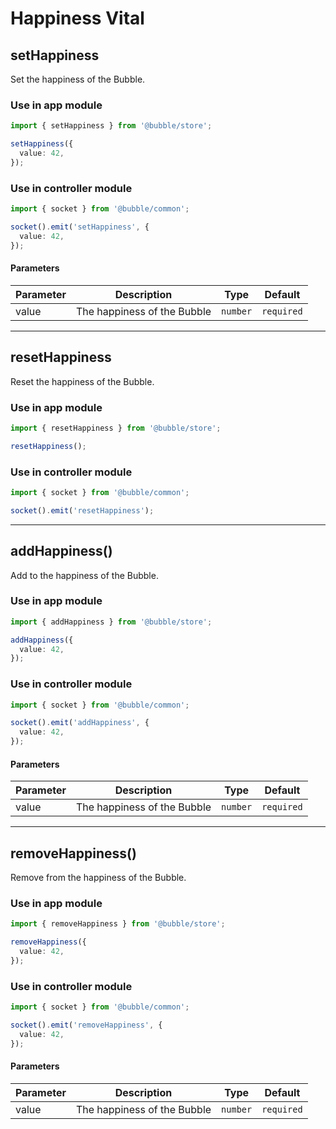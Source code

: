 # Happiness Vital

## setHappiness

Set the happiness of the Bubble.

### Use in app module

```typescript
import { setHappiness } from '@bubble/store';

setHappiness({
  value: 42,
});
```

### Use in controller module

```typescript
import { socket } from '@bubble/common';

socket().emit('setHappiness', {
  value: 42,
});
```

#### Parameters

| Parameter | Description                 | Type     | Default    |
| --------- | --------------------------- | -------- | ---------- |
| value     | The happiness of the Bubble | `number` | `required` |

---

## resetHappiness

Reset the happiness of the Bubble.

### Use in app module

```typescript
import { resetHappiness } from '@bubble/store';

resetHappiness();
```

### Use in controller module

```typescript
import { socket } from '@bubble/common';

socket().emit('resetHappiness');
```

---

## addHappiness()

Add to the happiness of the Bubble.

### Use in app module

```typescript
import { addHappiness } from '@bubble/store';

addHappiness({
  value: 42,
});
```

### Use in controller module

```typescript
import { socket } from '@bubble/common';

socket().emit('addHappiness', {
  value: 42,
});
```

#### Parameters

| Parameter | Description                 | Type     | Default    |
| --------- | --------------------------- | -------- | ---------- |
| value     | The happiness of the Bubble | `number` | `required` |

---

## removeHappiness()

Remove from the happiness of the Bubble.

### Use in app module

```typescript
import { removeHappiness } from '@bubble/store';

removeHappiness({
  value: 42,
});
```

### Use in controller module

```typescript
import { socket } from '@bubble/common';

socket().emit('removeHappiness', {
  value: 42,
});
```

#### Parameters

| Parameter | Description                 | Type     | Default    |
| --------- | --------------------------- | -------- | ---------- |
| value     | The happiness of the Bubble | `number` | `required` |
